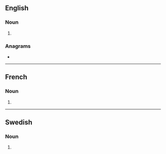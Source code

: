 ==English==

===Noun===
{{head|en|noun form}}

# {{plural of|en|filmer}}

===Anagrams===
* {{anagrams|en|a=efilmrs|refilms}}

----

==French==

===Noun===
{{head|fr|noun form|g=?}}

# {{plural of|fr|filmer}}

----

==Swedish==

===Noun===
{{head|sv|noun form}}

# {{sv-noun-form-indef-gen-pl|film}}